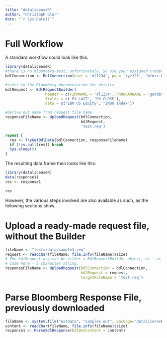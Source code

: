 ```yaml
---
title: "datalicenseR"
author: "Christoph Glur"
date: "`r Sys.Date()`"
---
```


<!--
  %\VignetteEngine{knitr::rmarkdown}
  %\VignetteIndexEntry{datalicenseR}
-->


# Full Workflow

A standard workflow could look like this:

```r
library(datalicenseR)
#there is no bloomberg-test, unfortunately. So use your assigned credentials and ftp server instead.
bdlConnection <- BdlConnection(user = 'dl1234', pw = 'xyz123', 'bfmrr.bloomberg-test.com') 

#refer to the Bloomberg documentation for details
bdlRequest <- BdlRequestBuilder(
                  header = c(FIRMNAME = 'dl1234', PROGRAMNAME = 'getdata', PROGRAMFLAG = 'oneshot'),
                  fields = c('PX_LAST', 'PX_CLOSE'), 
                  data = c('IBM US Equity', "INDU Index"))

#derive out name from request file name
responseFileName <- UploadRequest(bdlConnection,
                                  bdlRequest, 
                                  'test.req')

repeat {
  res <- TryGetBdlData(bdlConnection, responseFileName)
  if (!is.null(res)) break
  Sys.sleep(5)
}


```

The resulting data.frame then looks like this:

```r
library(datalicenseR)
data(response1)
res <- response1
```

```r
res
```


However, the various steps involved are also available as such, as the following sections show.

# Upload a ready-made request file, without the Builder

```r
fileName <- "tests/data/sample1.req"
request <- readChar(fileName, file.info(fileName)$size)
# The bdlRequest arg can be either a BdlRequestBuilder object, or - as is the
# case here - a character string. 
responseFileName <- UploadRequest(bdlConnection = bdlConnection, 
                                  bdlRequest = request, 
                                  targetFileName = 'test.req')
```

# Parse Bloomberg Response File, previously downloaded


```r
fileName <- system.file("extdata", "sample1.out", package="datalicenseR")
content <- readChar(fileName, file.info(fileName)$size)
response1 <- ParseBdlResponse(bdlOutContent = content)
```

